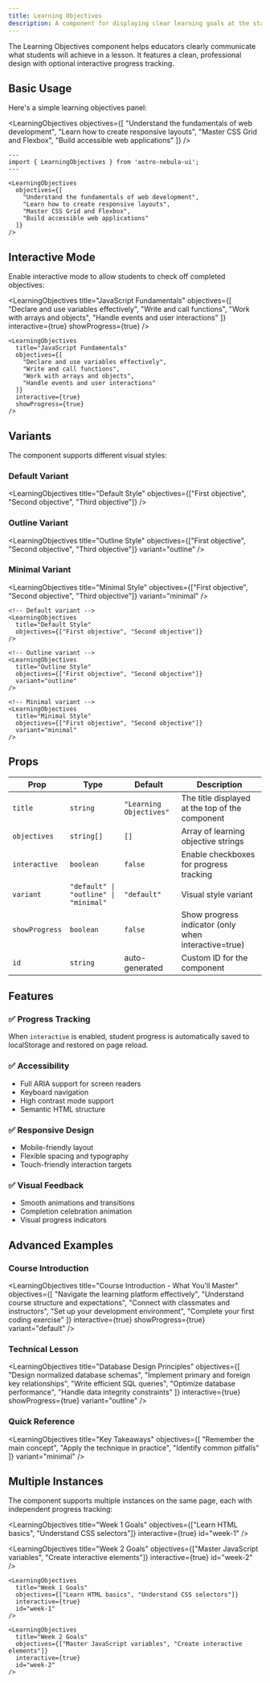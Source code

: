 ```yaml
---
title: Learning Objectives
description: A component for displaying clear learning goals at the start of lessons with optional progress tracking.
---
```



The Learning Objectives component helps educators clearly communicate what students will achieve in a lesson. It features a clean, professional design with optional interactive progress tracking.

## Basic Usage

Here's a simple learning objectives panel:

<LearningObjectives
  objectives={[
    "Understand the fundamentals of web development",
    "Learn how to create responsive layouts",
    "Master CSS Grid and Flexbox",
    "Build accessible web applications"
  ]}
/>

```astro
---
import { LearningObjectives } from 'astro-nebula-ui';
---

<LearningObjectives
  objectives={[
    "Understand the fundamentals of web development",
    "Learn how to create responsive layouts",
    "Master CSS Grid and Flexbox",
    "Build accessible web applications"
  ]}
/>
```

## Interactive Mode

Enable interactive mode to allow students to check off completed objectives:

<LearningObjectives
  title="JavaScript Fundamentals"
  objectives={[
    "Declare and use variables effectively",
    "Write and call functions",
    "Work with arrays and objects",
    "Handle events and user interactions"
  ]}
  interactive={true}
  showProgress={true}
/>

```astro
<LearningObjectives
  title="JavaScript Fundamentals"
  objectives={[
    "Declare and use variables effectively",
    "Write and call functions",
    "Work with arrays and objects",
    "Handle events and user interactions"
  ]}
  interactive={true}
  showProgress={true}
/>
```

## Variants

The component supports different visual styles:

### Default Variant
<LearningObjectives
  title="Default Style"
  objectives={["First objective", "Second objective", "Third objective"]}
/>

### Outline Variant
<LearningObjectives
  title="Outline Style"
  objectives={["First objective", "Second objective", "Third objective"]}
  variant="outline"
/>

### Minimal Variant
<LearningObjectives
  title="Minimal Style"
  objectives={["First objective", "Second objective", "Third objective"]}
  variant="minimal"
/>

```astro
<!-- Default variant -->
<LearningObjectives
  title="Default Style"
  objectives={["First objective", "Second objective"]}
/>

<!-- Outline variant -->
<LearningObjectives
  title="Outline Style"
  objectives={["First objective", "Second objective"]}
  variant="outline"
/>

<!-- Minimal variant -->
<LearningObjectives
  title="Minimal Style"
  objectives={["First objective", "Second objective"]}
  variant="minimal"
/>
```

## Props

| Prop | Type | Default | Description |
|------|------|---------|-------------|
| `title` | `string` | `"Learning Objectives"` | The title displayed at the top of the component |
| `objectives` | `string[]` | `[]` | Array of learning objective strings |
| `interactive` | `boolean` | `false` | Enable checkboxes for progress tracking |
| `variant` | `"default" \| "outline" \| "minimal"` | `"default"` | Visual style variant |
| `showProgress` | `boolean` | `false` | Show progress indicator (only when interactive=true) |
| `id` | `string` | auto-generated | Custom ID for the component |

## Features

### ✅ Progress Tracking
When `interactive` is enabled, student progress is automatically saved to localStorage and restored on page reload.

### ✅ Accessibility
- Full ARIA support for screen readers
- Keyboard navigation
- High contrast mode support
- Semantic HTML structure

### ✅ Responsive Design
- Mobile-friendly layout
- Flexible spacing and typography
- Touch-friendly interaction targets

### ✅ Visual Feedback
- Smooth animations and transitions
- Completion celebration animation
- Visual progress indicators

## Advanced Examples

### Course Introduction
<LearningObjectives
  title="Course Introduction - What You'll Master"
  objectives={[
    "Navigate the learning platform effectively",
    "Understand course structure and expectations",
    "Connect with classmates and instructors",
    "Set up your development environment",
    "Complete your first coding exercise"
  ]}
  interactive={true}
  showProgress={true}
  variant="default"
/>

### Technical Lesson
<LearningObjectives
  title="Database Design Principles"
  objectives={[
    "Design normalized database schemas",
    "Implement primary and foreign key relationships",
    "Write efficient SQL queries",
    "Optimize database performance",
    "Handle data integrity constraints"
  ]}
  interactive={true}
  showProgress={true}
  variant="outline"
/>

### Quick Reference
<LearningObjectives
  title="Key Takeaways"
  objectives={[
    "Remember the main concept",
    "Apply the technique in practice",
    "Identify common pitfalls"
  ]}
  variant="minimal"
/>

## Multiple Instances

The component supports multiple instances on the same page, each with independent progress tracking:

<LearningObjectives
  title="Week 1 Goals"
  objectives={["Learn HTML basics", "Understand CSS selectors"]}
  interactive={true}
  id="week-1"
/>

<LearningObjectives
  title="Week 2 Goals"
  objectives={["Master JavaScript variables", "Create interactive elements"]}
  interactive={true}
  id="week-2"
/>

```astro
<LearningObjectives
  title="Week 1 Goals"
  objectives={["Learn HTML basics", "Understand CSS selectors"]}
  interactive={true}
  id="week-1"
/>

<LearningObjectives
  title="Week 2 Goals"
  objectives={["Master JavaScript variables", "Create interactive elements"]}
  interactive={true}
  id="week-2"
/>
```

